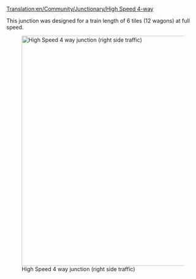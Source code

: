 [[Translation:en/Community/Junctionary/High Speed 4-way]]

{{en/Community/Junctionary/Navigation}}

This junction was designed for a train length of 6 tiles (12 wagons) at full speed.

[[File:en/Community/Junctionary/High Speed 4-way.png|none|thumb|600px|High Speed 4 way junction (right side traffic)]]

{{en/Community/Junctionary/Junction Criteria|High|4|1|0|0|1|1|1|1|0|0|0||Broken down trains only affect the one track.|
* Can handle a large amount of traffic
* Uses 38x38 tiles
* Can be made larger for longer trains
* Long diagonal right turns can be moved inwards to save some space
* Copy and paste patch recommended
}}